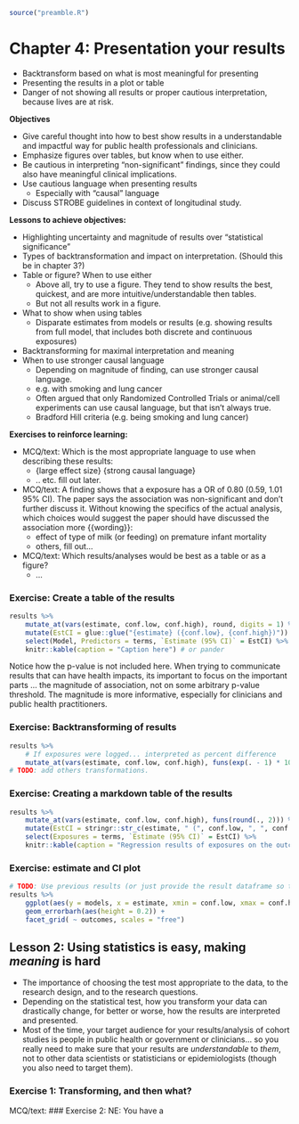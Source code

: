 ```r
source("preamble.R")
```

# Chapter 4: Presentation your results

- Backtransform based on what is most meaningful for presenting
- Presenting the results in a plot or table
- Danger of not showing all results or proper cautious interpretation, because
lives are at risk.

**Objectives**

- Give careful thought into how to best show results in a understandable and
impactful way for public health professionals and clinicians.
- Emphasize figures over tables, but know when to use either.
- Be cautious in interpreting "non-significant" findings, since they could also
have meaningful clinical implications.
- Use cautious language when presenting results
    - Especially with "causal" language
- Discuss STROBE guidelines in context of longitudinal study.

**Lessons to achieve objectives:**

- Highlighting uncertainty and magnitude of results over "statistical significance"
- Types of backtransformation and impact on interpretation. (Should this be in
chapter 3?)
- Table or figure? When to use either
    - Above all, try to use a figure. They tend to show results the best,
    quickest, and are more intuitive/understandable then tables.
    - But not all results work in a figure.
- What to show when using tables
    - Disparate estimates from models or results (e.g. showing results from full 
    model, that includes both discrete and continuous exposures)
- Backtransforming for maximal interpretation and meaning
- When to use stronger causal language
    - Depending on magnitude of finding, can use stronger causal language.
    - e.g. with smoking and lung cancer
    - Often argued that only Randomized Controlled Trials or animal/cell experiments 
    can use causal language, but that isn't always true.
    - Bradford Hill criteria (e.g. being smoking and lung cancer)

**Exercises to reinforce learning:**

- MCQ/text: Which is the most appropriate language to use when describing these
results:
    - {large effect size} {strong causal language}
    - .. etc. fill out later.
- MCQ/text: A finding shows that a exposure has a OR of 0.80 (0.59, 1.01 95% CI).
The paper says the association was non-significant and don't further discuss it.
Without knowing the specifics of the actual analysis, which choices would suggest
the paper should have discussed the association more {{wording}}:
    - effect of type of milk (or feeding) on premature infant mortality
    - others, fill out...
- MCQ/text: Which results/analyses would be best as a table or as a figure?
    - ...
    
### Exercise: Create a table of the results

```r
results %>% 
    mutate_at(vars(estimate, conf.low, conf.high), round, digits = 1) %>% 
    mutate(EstCI = glue::glue("{estimate} ({conf.low}, {conf.high})")) %>% # or stringr::str_c or paste0
    select(Model, Predictors = terms, `Estimate (95% CI)` = EstCI) %>% 
    knitr::kable(caption = "Caption here") # or pander
```

Notice how the p-value is not included here. When trying to communicate results
that can have health impacts, its important to focus on the important parts ... 
the magnitude of association, not on some arbitrary p-value threshold. The
magnitude is more informative, especially for clinicians and public health
practitioners.
    
### Exercise: Backtransforming of results

```r
results %>% 
    # If exposures were logged... interpreted as percent difference
    mutate_at(vars(estimate, conf.low, conf.high), funs(exp(. - 1) * 100))
# TODO: add others transformations.
```


### Exercise: Creating a markdown table of the results

```r
results %>% 
    mutate_at(vars(estimate, conf.low, conf.high), funs(round(., 2))) %>% 
    mutate(EstCI = stringr::str_c(estimate, " (", conf.low, ", ", conf.high, ")")) %>% 
    select(Exposures = terms, `Estimate (95% CI)` = EstCI) %>% 
    knitr::kable(caption = "Regression results of exposures on the outcome. {{expand}}")
```

### Exercise: estimate and CI plot

```r
# TODO: Use previous results (or just provide the result dataframe so they can start plotting)
results %>% 
    ggplot(aes(y = models, x = estimate, xmin = conf.low, xmax = conf.high)) +
    geom_errorbarh(aes(height = 0.2)) +
    facet_grid( ~ outcomes, scales = "free")
```

## Lesson 2: Using statistics is easy, making *meaning* is hard

- The importance of choosing the test most appropriate to the data, to the
research design, and to the research questions.
- Depending on the statistical test, how you transform your data can drastically
change, for better or worse, how the results are interpreted and presented.
- Most of the time, your target audience for your results/analysis of cohort
studies is people in public health or government or clinicians... so you really
need to make sure that your results are *understandable* to *them*, not to other
data scientists or statisticians or epidemiologists (though you also need to 
target them).

### Exercise 1: Transforming, and then what?
MCQ/text: 
### Exercise 2: 
NE: You have a 
